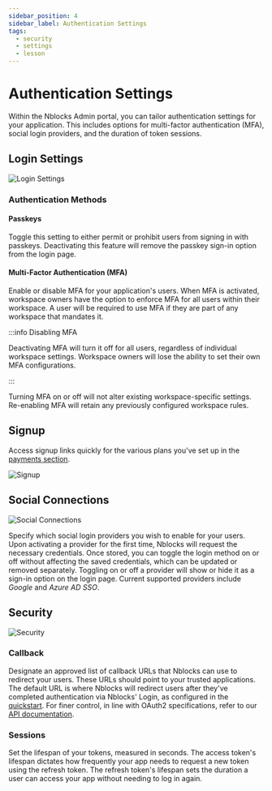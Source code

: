 ```yaml
---
sidebar_position: 4
sidebar_label: Authentication Settings
tags:
  - security
  - settings
  - lesson
---
```


# Authentication Settings

Within the Nblocks Admin portal, you can tailor authentication settings for your application. This includes options for multi-factor authentication (MFA), social login providers, and the duration of token sessions.

## Login Settings

![Login Settings](../assets/authentication-settings/login-settings.png)

### Authentication Methods

#### Passkeys

Toggle this setting to either permit or prohibit users from signing in with passkeys. Deactivating this feature will remove the passkey sign-in option from the login page.

#### Multi-Factor Authentication (MFA)

Enable or disable MFA for your application's users. When MFA is activated, workspace owners have the option to enforce MFA for all users within their workspace. A user will be required to use MFA if they are part of any workspace that mandates it.

:::info Disabling MFA

Deactivating MFA will turn it off for all users, regardless of individual workspace settings. Workspace owners will lose the ability to set their own MFA configurations.

:::

Turning MFA on or off will not alter existing workspace-specific settings. Re-enabling MFA will retain any previously configured workspace rules.

## Signup

Access signup links quickly for the various plans you've set up in the [payments section](../payments/quickstart-payments#create-plans-in-nblocks-admin).

![Signup](../assets/authentication-settings/signup.png)

## Social Connections

![Social Connections](../assets/authentication-settings/social-connections.png)

Specify which social login providers you wish to enable for your users. Upon activating a provider for the first time, Nblocks will request the necessary credentials. Once stored, you can toggle the login method on or off without affecting the saved credentials, which can be updated or removed separately. Toggling on or off a provider will show or hide it as a sign-in option on the login page. Current supported providers include *Google* and *Azure AD SSO*.

## Security

![Security](../assets/authentication-settings/security.png)

### Callback

Designate an approved list of callback URLs that Nblocks can use to redirect your users. These URLs should point to your trusted applications. The default URL is where Nblocks will redirect users after they've completed authentication via Nblocks' Login, as configured in the [quickstart](./quickstart-user-ready#step-2-receive-the-user-back-to-your-app). For finer control, in line with OAuth2 specifications, refer to our [API documentation](https://nebulr-group.github.io/nblocks-api-docs/#authorize).

### Sessions

Set the lifespan of your tokens, measured in seconds. The access token's lifespan dictates how frequently your app needs to request a new token using the refresh token. The refresh token's lifespan sets the duration a user can access your app without needing to log in again.